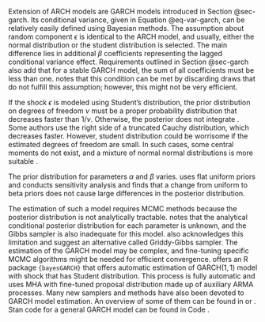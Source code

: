 Extension of ARCH models are GARCH models introduced in Section @sec-garch. Its conditional variance, given
in Equation @eq-var-garch, can be relatively easily defined using Bayesian methods. The assumption about random
component $\epsilon$ is identical to the ARCH model, and usually, either the normal distribution or the student
distribution is selected. The main difference lies in additional $\beta$ coefficients representing the lagged
conditional variance effect. Requirements outlined in Section @sec-garch also add that for a stable GARCH model, the
sum of all coefficients must be less than one.
\parencite[Chap. 5.1]{GewekeEtAl2013_OxfordHandbookBayesian} notes that this condition can be met by discarding draws
that do not fulfill this assumption; however, this might not be very efficient.

If the shock $\epsilon$ is modeled using Student's distribution, the prior distribution on degrees of freedom $\nu$
must be a proper probability distribution that decreases faster than $1/\nu$. Otherwise, the posterior does not
integrate \parencite[Chap. 5.1]{GewekeEtAl2013_OxfordHandbookBayesian}. Some authors use the right side of a truncated
Cauchy distribution, which decreases faster. However, student distribution could be worrisome if the estimated degrees
of freedom are small. In such cases, some central moments do not exist, and a mixture of normal normal distributions is
more suitable \parencite[Chap. 2.2]{VirbickaiteEtAl2015_BAYESIANINFERENCEMETHODS}.

The prior distribution for parameters $\alpha$ and $\beta$ varies.
\parencite{BauwensLubrano1998_BayesianInferenceGARCH} uses flat uniform priors and
\parencite{AusinGaleano2007_BayesianEstimationGaussian} conducts sensitivity analysis and finds that a change from
uniform to beta priors does not cause large differences in the posterior distribution.

The estimation of such a model requires MCMC methods because the posterior distribution is not analytically tractable.
\parencite[Chap. 5.1]{GewekeEtAl2013_OxfordHandbookBayesian} notes that the analytical conditional posterior
distribution for each parameter is unknown, and the Gibbs sampler is also inadequate for this model.
\parencite{VirbickaiteEtAl2015_BAYESIANINFERENCEMETHODS} also acknowledges this limitation and
\parencite{BauwensLubrano1998_BayesianInferenceGARCH} suggest an alternative called Griddy-Gibbs sampler. The
estimation of the GARCH model may be complex, and fine-tuning specific MCMC algorithms might be needed for efficient
convergence. \parencite{Ardia2008_BayesGARCHBayesianEstimation} offers an R package `{bayesGARCH}` that offers
automatic estimation of GARCH$(1, 1)$ model with shock that has Student distribution. This process is fully automatic
and uses MHA with fine-tuned proposal distribution made up of auxiliary ARMA processes. Many new samplers and methods
have also been devoted to GARCH model estimation. An overview of some of them can be found in
\parencite{VirbickaiteEtAl2015_BAYESIANINFERENCEMETHODS} or
\parencite[Chap. 5.1]{GewekeEtAl2013_OxfordHandbookBayesian}. Stan code for a general GARCH model can be found in Code
\ref{code-garch}.
